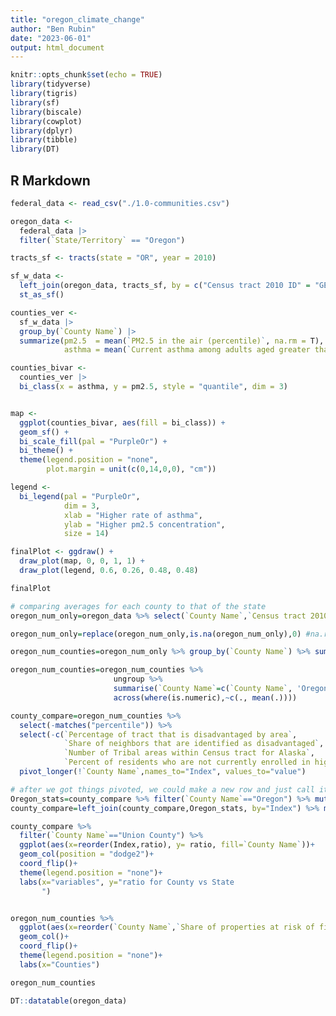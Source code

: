 ```yaml
---
title: "oregon_climate_change"
author: "Ben Rubin"
date: "2023-06-01"
output: html_document
---
```


```r
knitr::opts_chunk$set(echo = TRUE)
library(tidyverse)
library(tigris)
library(sf)
library(biscale)
library(cowplot)
library(dplyr)
library(tibble)
library(DT)
```

## R Markdown

```r
federal_data <- read_csv("./1.0-communities.csv")

oregon_data <-
  federal_data |>
  filter(`State/Territory` == "Oregon")

tracts_sf <- tracts(state = "OR", year = 2010)

sf_w_data <- 
  left_join(oregon_data, tracts_sf, by = c("Census tract 2010 ID" = "GEOID10")) |>
  st_as_sf()
```


```r
counties_ver <-
  sf_w_data |>
  group_by(`County Name`) |>
  summarize(pm2.5  = mean(`PM2.5 in the air (percentile)`, na.rm = T),
            asthma = mean(`Current asthma among adults aged greater than or equal to 18 years (percentile)`, na.rm = T))

counties_bivar <-
  counties_ver |>
  bi_class(x = asthma, y = pm2.5, style = "quantile", dim = 3)


map <-
  ggplot(counties_bivar, aes(fill = bi_class)) +
  geom_sf() +
  bi_scale_fill(pal = "PurpleOr") +
  bi_theme() +
  theme(legend.position = "none",
        plot.margin = unit(c(0,14,0,0), "cm"))

legend <- 
  bi_legend(pal = "PurpleOr",
            dim = 3,
            xlab = "Higher rate of asthma",
            ylab = "Higher pm2.5 concentration",
            size = 14)

finalPlot <- ggdraw() +
  draw_plot(map, 0, 0, 1, 1) +
  draw_plot(legend, 0.6, 0.26, 0.48, 0.48)

finalPlot
```


```r
# comparing averages for each county to that of the state
oregon_num_only=oregon_data %>% select(`County Name`,`Census tract 2010 ID`,`State/Territory`) %>%  mutate(select_if(oregon_data, is.numeric))

oregon_num_only=replace(oregon_num_only,is.na(oregon_num_only),0) #na.rm or na.omit

oregon_num_counties=oregon_num_only %>% group_by(`County Name`) %>% summarise_if(is.numeric,mean,na.rm=T)

oregon_num_counties=oregon_num_counties %>% 
                       ungroup %>% 
                       summarise(`County Name`=c(`County Name`, 'Oregon'),
                       across(where(is.numeric),~c(., mean(.))))

```

```r
county_compare=oregon_num_counties %>% 
  select(-matches("percentile")) %>% 
  select(-c(`Percentage of tract that is disadvantaged by area`, 
            `Share of neighbors that are identified as disadvantaged`,
            `Number of Tribal areas within Census tract for Alaska`,
            `Percent of residents who are not currently enrolled in higher ed`))%>% 
  pivot_longer(!`County Name`,names_to="Index", values_to="value")
```

```r
# after we got things pivoted, we could make a new row and just call it Oregon state averages then divide across columns
Oregon_stats=county_compare %>% filter(`County Name`=="Oregon") %>% mutate(Oregon_values=value) %>% select(Index,Oregon_values)
county_compare=left_join(county_compare,Oregon_stats, by="Index") %>% mutate(ratio=value/Oregon_values)


```


```r
county_compare %>%
  filter(`County Name`=="Union County") %>% 
  ggplot(aes(x=reorder(Index,ratio), y= ratio, fill=`County Name`))+
  geom_col(position = "dodge2")+
  coord_flip()+
  theme(legend.position = "none")+
  labs(x="variables", y="ratio for County vs State
       ")
```

```r

```


```r

oregon_num_counties %>% 
  ggplot(aes(x=reorder(`County Name`,`Share of properties at risk of fire in 30 years`),y=`Share of properties at risk of fire in 30 years`,fill=`County Name`))+
  geom_col()+
  coord_flip()+
  theme(legend.position = "none")+
  labs(x="Counties")

```

```r
oregon_num_counties
```

```r
DT::datatable(oregon_data) 
```

